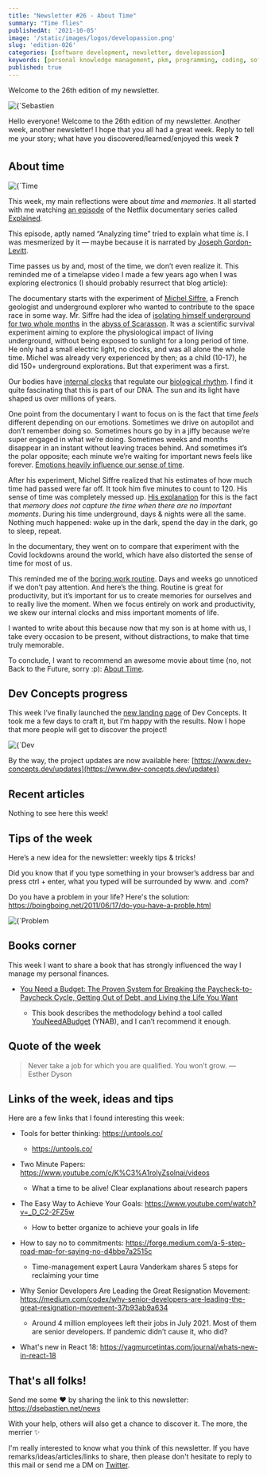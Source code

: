 ```yaml
---
title: "Newsletter #26 - About Time"
summary: "Time flies"
publishedAt: '2021-10-05'
image: '/static/images/logos/developassion.png'
slug: 'edition-026'
categories: [software development, newsletter, developassion]
keywords: [personal knowledge management, pkm, programming, coding, software development]
published: true
---
```


Welcome to the 26th edition of my newsletter.

<BlogPostCenteredContent>
  <Image
    alt={`Sebastien Dubois's Newsletter`}
    src={`/static/images/logos/developassion.png`}
    width={480}
    height={270}
    priority
  />
</BlogPostCenteredContent>

Hello everyone!
Welcome to the 26th edition of my newsletter.
Another week, another newsletter! I hope that you all had a great week. Reply to tell me your story; what have you discovered/learned/enjoyed this week ❓

## About time

<BlogPostCenteredContent>
  <Image
    alt={`Time flies`}
    src={`/static/images/news/2021/2021-10-05-timelapse.jpg`}
    width={2670}
    height={1780}
    priority
  />
</BlogPostCenteredContent>

This week, my main reflections were about _time_ and _memories_. It all started with me watching [an episode](https://www.leisurebyte.com/netflix-explained-season-3-episode-12) of the Netflix documentary series called [Explained](https://en.wikipedia.org/wiki/Explained_(TV_series)).

This episode, aptly named “Analyzing time” tried to explain what time _is_. I was mesmerized by it — maybe because it is narrated by [Joseph Gordon-Levitt](https://nl.wikipedia.org/wiki/Joseph_Gordon-Levitt).

Time passes us by and, most of the time, we don’t even realize it. This reminded me of a timelapse video I made a few years ago when I was exploring electronics (I should probably resurrect that blog article):

<YouTube youTubeId="hEv9itCW8j0" />

The documentary starts with the experiment of [Michel Siffre](https://en.wikipedia.org/wiki/Michel_Siffre), a French geologist and underground explorer who wanted to contribute to the space race in some way. Mr. Siffre had the idea of [isolating himself underground for two whole months](https://www.cabinetmagazine.org/issues/30/foer_siffre.php) in the [abyss of Scarasson](https://en.wikipedia.org/wiki/Punta_Marguareis). It was a scientific survival experiment aiming to explore the physiological impact of living underground, without being exposed to sunlight for a long period of time. He only had a small electric light, no clocks, and was all alone the whole time. Michel was already very experienced by then; as a child (10-17), he did 150+ underground explorations. But that experiment was a first.

Our bodies have [internal clocks](https://en.wikipedia.org/wiki/Circadian_rhythm) that regulate our [biological rhythm](https://en.wikipedia.org/wiki/Chronobiology). I find it quite fascinating that this is part of our DNA. The sun and its light have shaped us over millions of years.

One point from the documentary I want to focus on is the fact that time _feels_ different depending on our emotions. Sometimes we drive on autopilot and don’t remember doing so. Sometimes hours go by in a jiffy because we’re super engaged in what we’re doing. Sometimes weeks and months disappear in an instant without leaving traces behind. And sometimes it’s the polar opposite; each minute we’re waiting for important news feels like forever. [Emotions heavily influence our sense of time](https://www.frontiersin.org/articles/10.3389/fnint.2011.00058/full).

After his experiment, Michel Siffre realized that his estimates of how much time had passed were far off. It took him five minutes to count to 120. His sense of time was completely messed up. [His explanation](https://www.cabinetmagazine.org/issues/30/foer_siffre.php) for this is the fact that _memory does not capture the time when there are no important moments_. During his time underground, days & nights were all the same. Nothing much happened: wake up in the dark, spend the day in the dark, go to sleep, repeat.

In the documentary, they went on to compare that experiment with the Covid lockdowns around the world, which have also distorted the sense of time for most of us.

This reminded me of the [boring work routine](https://medium.com/management-matters/going-back-to-work-no-thank-you-5429d60acd12). Days and weeks go unnoticed if we don’t pay attention. And here’s the thing. Routine is great for productivity, but it’s important for us to create memories for ourselves and to really live the moment. When we focus entirely on work and productivity, we skew our internal clocks and miss important moments of life.

I wanted to write about this because now that my son is at home with us, I take every occasion to be present, without distractions, to make that time truly memorable.

To conclude, I want to recommend an awesome movie about time (no, not Back to the Future, sorry :p): [About Time](https://www.imdb.com/title/tt2194499/).

## Dev Concepts progress

This week I’ve finally launched the [new landing page](https://www.dev-concepts.dev/) of Dev Concepts. It took me a few days to craft it, but I’m happy with the results. Now I hope that more people will get to discover the project!

<BlogPostCenteredContent>
  <Image
    alt={`Dev Concepts e-book collection new landing page`}
    src={`/static/images/news/2021/2021-10-05-dev-concepts-landing.png`}
    width={1374}
    height={583}
    priority
  />
</BlogPostCenteredContent>

By the way, the project updates are now available here: [https://www.dev-concepts.dev/updates](https://www.dev-concepts.dev/updates)


## Recent articles

Nothing to see here this week!

## Tips of the week

Here’s a new idea for the newsletter: weekly tips & tricks!

Did you know that if you type something in your browser’s address bar and press ctrl + enter, what you typed will be surrounded by www. and .com?

<Tweet tweetLink="dSebastien/status/1443487478573318146" />

Do you have a problem in your life? Here's the solution: https://boingboing.net/2011/06/17/do-you-have-a-proble.html

<BlogPostCenteredContent>
  <Image
    alt={`Problem solving technique`}
    src={`/static/images/news/2021/2021-10-05-problem.jpg`}
    width={941}
    height={542}
    priority
  />
</BlogPostCenteredContent>

## Books corner

This week I want to share a book that has strongly influenced the way I manage my personal finances.

* <a href="https://www.amazon.com/You-Need-Budget-Paycheck-Paycheck/dp/0062567586?tag=dsebastien00-20" rel="noopener">You Need a Budget: The Proven System for Breaking the Paycheck-to-Paycheck Cycle, Getting Out of Debt, and Living the Life You Want</a>

  * This book describes the methodology behind a tool called [YouNeedABudget](https://www.youneedabudget.com/) (YNAB), and I can’t recommend it enough.

## Quote of the week

> Never take a job for which you are qualified. You won’t grow. — Esther Dyson

## Links of the week, ideas and tips

Here are a few links that I found interesting this week:

* Tools for better thinking: https://untools.co/

  * https://untools.co/
* Two Minute Papers: https://www.youtube.com/c/K%C3%A1rolyZsolnai/videos

  * What a time to be alive! Clear explanations about research papers
* The Easy Way to Achieve Your Goals: https://www.youtube.com/watch?v=_D_C2-2FZ5w

  * How to better organize to achieve your goals in life
* How to say no to commitments: https://forge.medium.com/a-5-step-road-map-for-saying-no-d4bbe7a2515c

  * Time-management expert Laura Vanderkam shares 5 steps for reclaiming your time
* Why Senior Developers Are Leading the Great Resignation Movement: https://medium.com/codex/why-senior-developers-are-leading-the-great-resignation-movement-37b93ab9a634
  * Around 4 million employees left their jobs in July 2021. Most of them are senior developers. If pandemic didn’t cause it, who did?
* What's new in React 18: https://yagmurcetintas.com/journal/whats-new-in-react-18

## That's all folks!

Send me some ❤️ by sharing the link to this newsletter: https://dsebastien.net/news

With your help, others will also get a chance to discover it. The more, the merrier ✨

I'm really interested to know what you think of this newsletter. If you have remarks/ideas/articles/links to share, then please don't hesitate to reply to this mail or send me a DM on <a href="https://twitter.com/dSebastien" rel="noopener">Twitter</a>.

<BlogPostSignature />
